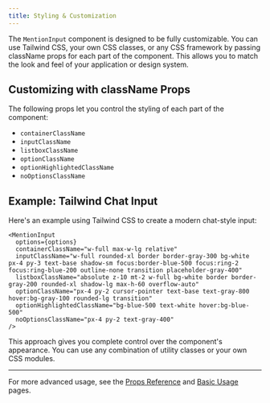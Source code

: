 ```yaml
---
title: Styling & Customization
---
```


The `MentionInput` component is designed to be fully customizable. You can use Tailwind CSS, your own CSS classes, or any CSS framework by passing className props for each part of the component. This allows you to match the look and feel of your application or design system.

## Customizing with className Props

The following props let you control the styling of each part of the component:

- `containerClassName`
- `inputClassName`
- `listboxClassName`
- `optionClassName`
- `optionHighlightedClassName`
- `noOptionsClassName`

## Example: Tailwind Chat Input

Here's an example using Tailwind CSS to create a modern chat-style input:

```tsx
<MentionInput
  options={options}
  containerClassName="w-full max-w-lg relative"
  inputClassName="w-full rounded-xl border border-gray-300 bg-white px-4 py-3 text-base shadow-sm focus:border-blue-500 focus:ring-2 focus:ring-blue-200 outline-none transition placeholder-gray-400"
  listboxClassName="absolute z-10 mt-2 w-full bg-white border border-gray-200 rounded-xl shadow-lg max-h-60 overflow-auto"
  optionClassName="px-4 py-2 cursor-pointer text-base text-gray-800 hover:bg-gray-100 rounded-lg transition"
  optionHighlightedClassName="bg-blue-500 text-white hover:bg-blue-500"
  noOptionsClassName="px-4 py-2 text-gray-400"
/>
```

This approach gives you complete control over the component's appearance. You can use any combination of utility classes or your own CSS modules.

---

For more advanced usage, see the [Props Reference](./props) and [Basic Usage](./basic-usage) pages.
